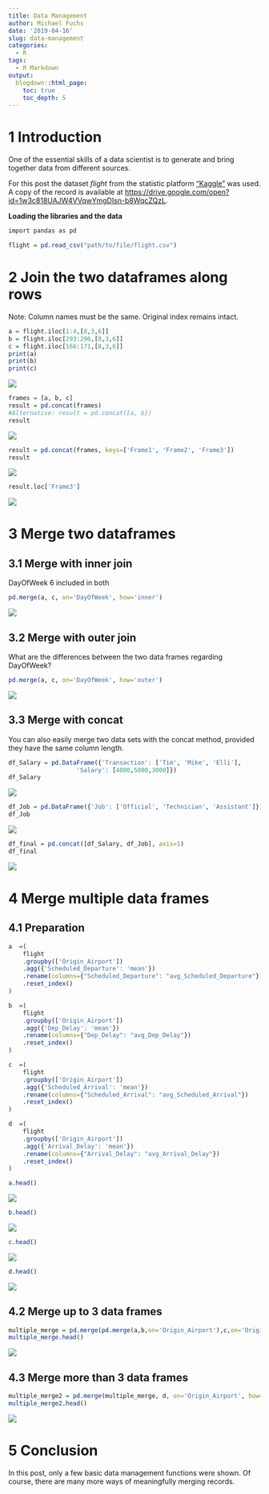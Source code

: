 ```yaml
---
title: Data Management
author: Michael Fuchs
date: '2019-04-16'
slug: data-management
categories:
  - R
tags:
  - R Markdown
output:
  blogdown::html_page:
    toc: true
    toc_depth: 5
---
```



# 1 Introduction

One of the essential skills of a data scientist is to generate and bring together data from different sources.

For this post the dataset *flight* from the statistic platform ["Kaggle"](https://www.kaggle.com) was used. A copy of the record is available at <https://drive.google.com/open?id=1w3c818UAJW4VVqwYmgDIsn-b8WqcZQzL>.



**Loading the libraries and the data**

```r
import pandas as pd
```

```r
flight = pd.read_csv("path/to/file/flight.csv")
```


# 2 Join the two dataframes along rows

Note:
Column names must be the same.
Original index remains intact.
```r
a = flight.iloc[1:4,[8,3,6]]
b = flight.iloc[293:296,[8,3,6]]
c = flight.iloc[166:171,[8,3,6]]
print(a)
print(b)
print(c)
```

![](/post/2019-04-16-data-management_files/p7p1.png)



```r
frames = [a, b, c]
result = pd.concat(frames)      
#Alternative: result = pd.concat([a, b])
result
```

![](/post/2019-04-16-data-management_files/p7p2.png)


```r
result = pd.concat(frames, keys=['Frame1', 'Frame2', 'Frame3'])
result
```

![](/post/2019-04-16-data-management_files/p7p3.png)

```r
result.loc['Frame3']
```

![](/post/2019-04-16-data-management_files/p7p4.png)



# 3 Merge two dataframes

## 3.1 Merge with inner join


DayOfWeek 6 included in both
```r
pd.merge(a, c, on='DayOfWeek', how='inner')
```

![](/post/2019-04-16-data-management_files/p7p5.png)



## 3.2 Merge with outer join

What are the differences between the two data frames regarding DayOfWeek?
```r
pd.merge(a, c, on='DayOfWeek', how='outer')
```

![](/post/2019-04-16-data-management_files/p7p6.png)


## 3.3 Merge with concat

You can also easily merge two data sets with the concat method, provided they have the same column length.

```r
df_Salary = pd.DataFrame({'Transaction': ['Tim', 'Mike', 'Elli'],
                   'Salary': [4000,5000,3000]})
df_Salary
```

![](/post/2019-04-16-data-management_files/p7p13.png)


```r
df_Job = pd.DataFrame({'Job': ['Official', 'Technician', 'Assistant']})
df_Job
```

![](/post/2019-04-16-data-management_files/p7p14.png)


```r
df_final = pd.concat([df_Salary, df_Job], axis=1)
df_final
```

![](/post/2019-04-16-data-management_files/p7p15.png)



# 4 Merge multiple data frames

## 4.1 Preparation

```r
a  =(               
    flight
    .groupby(['Origin_Airport'])
    .agg({'Scheduled_Departure': 'mean'})                                   
    .rename(columns={"Scheduled_Departure": "avg_Scheduled_Departure"})     
    .reset_index()                                                          
)

b  =(               
    flight
    .groupby(['Origin_Airport'])
    .agg({'Dep_Delay': 'mean'})                                   
    .rename(columns={"Dep_Delay": "avg_Dep_Delay"})     
    .reset_index()                                                          
)

c  =(               
    flight
    .groupby(['Origin_Airport'])
    .agg({'Scheduled_Arrival': 'mean'})                                   
    .rename(columns={"Scheduled_Arrival": "avg_Scheduled_Arrival"})     
    .reset_index()                                                          
)

d  =(               
    flight
    .groupby(['Origin_Airport'])
    .agg({'Arrival_Delay': 'mean'})                                   
    .rename(columns={"Arrival_Delay": "avg_Arrival_Delay"})     
    .reset_index()                                                          
)
```


```r
a.head()
```

![](/post/2019-04-16-data-management_files/p7p7.png)


```r
b.head()
```

![](/post/2019-04-16-data-management_files/p7p8.png)


```r
c.head()
```

![](/post/2019-04-16-data-management_files/p7p9.png)


```r
d.head()
```

![](/post/2019-04-16-data-management_files/p7p10.png)



## 4.2 Merge up to 3 data frames

```r
multiple_merge = pd.merge(pd.merge(a,b,on='Origin_Airport'),c,on='Origin_Airport')
multiple_merge.head()
```

![](/post/2019-04-16-data-management_files/p7p11.png)



## 4.3 Merge more than 3 data frames


```r
multiple_merge2 = pd.merge(multiple_merge, d, on='Origin_Airport', how='left')
multiple_merge2.head()
```

![](/post/2019-04-16-data-management_files/p7p12.png)




# 5 Conclusion

In this post, only a few basic data management functions were shown.
Of course, there are many more ways of meaningfully merging records.


